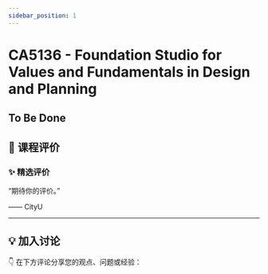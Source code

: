 ```yaml
---
sidebar_position: 1
---
```



# CA5136 - Foundation Studio for Values and Fundamentals in Design and Planning

## To Be Done

## **💬 课程评价**

### ✨ **精选评价**
<div className={commentStyles.commentBox}>
    <p className={commentStyles.commentText}>
        “期待你的评价。”
    </p>
    <p className={commentStyles.commentAuthor}>—— CityU</p>
</div>

---

## **💡 加入讨论**

👇 在下方评论分享您的观点、问题或经验：
<Utterances />
